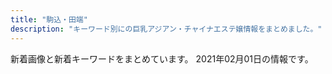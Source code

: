 ```yaml
---
title: "駒込・田端"
description: "キーワード別にの巨乳アジアン・チャイナエステ嬢情報をまとめました。"
---
```


新着画像と新着キーワードをまとめています。
2021年02月01日の情報です。

<DmmAffiliateIns />
<KeywordTable
  shops={
    [
    {
        "name": "Chocolate -\u30c1\u30e7\u30b3\u30ec\u30fc\u30c8-",
        "url": "http://relax-treat.com/",
        "station": "JR\u99d2\u8fbc\u99c5\u6771\u53e3",
        "img_links": [
            "http://relax-treat.com/staff/mei/01.jpg",
            "http://relax-treat.com/css/staff/new.jpg",
            "http://relax-treat.com/css/top-left0001.jpg",
            "http://relax-treat.com/css/top-left02.jpg",
            "http://relax-treat.com/css/top02.jpg",
            "http://relax-treat.com/staff/ami/01.jpg",
            "http://relax-treat.com/staff/anna/01.jpg",
            "http://relax-treat.com/staff/ami/02.jpg",
            "http://relax-treat.com/css/tel01.png",
            "http://relax-treat.com/css/nav/nav-004.jpg",
            "http://relax-treat.com/staff/koko/01.jpg",
            "http://relax-treat.com/css/nav/nav-003.jpg",
            "http://relax-treat.com/staff/mei/02.jpg",
            "http://relax-treat.com/staff/koko/02.jpg",
            "http://relax-treat.com/css/nav/nav-002.jpg",
            "http://relax-treat.com/staff/anna/02.jpg",
            "http://relax-treat.com/css/nav/nav-001.jpg",
            "http://relax-treat.com/css/staff/up.jpg",
            "http://relax-treat.com/css/nav/nav-005.jpg",
            "http://relax-treat.com/css/nav/nav-006.jpg"
        ],
        "keywords": {}
    },
    {
        "name": "\u7652\u3057\u306e\u68ee",
        "url": "http://iyashinomori.oks.bz/",
        "img_links": [
            "http://iyashinomori.oks.bz/photos/sites/72/2020/10/2020101903342723.jpg",
            "http://iyashinomori.oks.bz/images/mobile.jpg",
            "http://iyashinomori.oks.bz/images/room1.jpg",
            "http://iyashinomori.oks.bz/images/bj3.jpg",
            "http://iyashinomori.oks.bz/images/room4.jpg",
            "http://iyashinomori.oks.bz/images/bj2.jpg",
            "http://iyashinomori.oks.bz/images/s_staff.png",
            "http://iyashinomori.oks.bz/images/room2.jpg",
            "http://iyashinomori.oks.bz/photos/sites/72/2020/10/2020101903314523.jpg",
            "http://iyashinomori.oks.bz/images/s_news.jpg",
            "http://iyashinomori.oks.bz/photos/sites/72/2020/10/2020101903203761.jpg",
            "http://iyashinomori.oks.bz/images/room3.jpg",
            "http://iyashinomori.oks.bz/images/top.jpg",
            "http://iyashinomori.oks.bz/photos/sites/72/2020/10/2020101903314748.jpg",
            "http://iyashinomori.oks.bz/photos/sites/72/2020/10/2020101903314625.jpg"
        ],
        "keywords": {},
        "station": "JR\u99d2\u8fbc\u99c5\u5357\u53e3"
    },
    {
        "name": "\u306d\u3053\u3061\u3083\u3093",
        "keywords": {
            "83": 1,
            "81": 1,
            "D": 3,
            "90": 1,
            "E": 1,
            "87": 1,
            "88": 2,
            "C": 2
        },
        "url": "http://www.nekochan.masg.info/",
        "img_links": [
            "http://www.nekochan.masg.info/files/006-02.jpg",
            "http://www.nekochan.masg.info/files/004.jpg",
            "http://www.nekochan.masg.info/files/002.jpg",
            "http://www.nekochan.masg.info/images/int1.jpg",
            "http://www.nekochan.masg.info/files/005.jpg",
            "http://www.nekochan.masg.info/images/news.jpg",
            "http://www.nekochan.masg.info/files/002-02.jpg",
            "http://www.nekochan.masg.info/files/001.jpg",
            "http://www.nekochan.masg.info/files/003-02.jpg",
            "http://www.nekochan.masg.info/images/tel.jpg",
            "http://www.nekochan.masg.info/images/mobile.jpg",
            "http://www.nekochan.masg.info/images/head.jpg",
            "http://www.nekochan.masg.info/images/sys.jpg",
            "http://www.nekochan.masg.info/files/004-02.jpg",
            "http://www.nekochan.masg.info/files/003.jpg",
            "http://www.nekochan.masg.info/images/staff_t.jpg",
            "http://www.nekochan.masg.info/files/005-02.jpg",
            "http://www.nekochan.masg.info/images/interior_t.jpg",
            "http://www.nekochan.masg.info/files/006.jpg",
            "http://www.nekochan.masg.info/images/int2.jpg",
            "http://www.nekochan.masg.info/files/001-02.jpg"
        ],
        "station": "JR\u99d2\u8fbc\u99c5\u6771\u53e3"
    },
    {
        "img_links": [
            "http://koukou.ests.co/images/pick.jpg",
            "http://koukou.a1.jps.cm/upload/sites/26/2021/01/2021013006464349-350x467.jpg",
            "http://koukou.ests.co/images/bjs3.jpg",
            "http://koukou.ests.co/images/mobile.jpg",
            "http://koukou.ests.co/images/acc1.jpg",
            "http://koukou.a1.jps.cm/upload/sites/26/2020/08/2020080301274439-350x467.jpg",
            "http://koukou.ests.co/images/link_line.jpg",
            "http://koukou.a1.jps.cm/upload/sites/26/2020/07/2020071510180978-200x268.jpg",
            "http://koukou.ests.co/images/acc3.jpg",
            "http://koukou.a1.jps.cm/upload/sites/26/2020/10/202010230133115-200x268.jpg",
            "http://koukou.a1.jps.cm/upload/sites/26/2020/08/2020080301274439-200x268.jpg",
            "http://koukou.ests.co/images/acc2.jpg",
            "http://koukou.ests.co/images/top.jpg",
            "http://koukou.a1.jps.cm/upload/sites/26/2020/07/2020071510180978-350x467.jpg",
            "http://koukou.a1.jps.cm/upload/sites/26/2021/01/2021013006464349-200x268.jpg",
            "http://koukou.ests.co/images/acc4.jpg",
            "http://koukou.ests.co/images/news.jpg",
            "http://koukou.a1.jps.cm/upload/sites/26/2020/10/202010230133115-350x467.jpg",
            "http://koukou.ests.co/images/staff_line.jpg"
        ],
        "station": "JR\u99d2\u8fbc\u99c5\u5317\u53e3",
        "url": "http://koukou.ests.co/",
        "name": "\u3046\u3055\u304e",
        "keywords": {
            "85": 1,
            "D": 4,
            "87": 1,
            "86": 2
        }
    },
    {
        "img_links": [],
        "url": "http://ko-relax.info/",
        "station": "JR\u99d2\u8fbc\u99c5\u6771\u53e3",
        "name": "\u3066\u3082\u307f\u3084",
        "keywords": {}
    },
    {
        "img_links": [
            "http://www.ko-story.com/css/staff/staff-0014-a.jpg",
            "http://www.ko-story.com/css/nav/nav-006.jpg",
            "http://www.ko-story.com/css/staff/staff-0014-b.jpg",
            "http://www.ko-story.com/css/top01-left01.png",
            "http://www.ko-story.com/css/main-staff03.jpg",
            "http://www.ko-story.com/css/staff/staff-010-a.jpg",
            "http://www.ko-story.com/css/tel01.png",
            "http://www.ko-story.com/css/main-staff01.jpg",
            "http://www.ko-story.com/css/osusume-013.jpg",
            "http://www.ko-story.com/css/nav/nav-001.jpg",
            "http://www.ko-story.com/css/nav/nav-004.jpg",
            "http://www.ko-story.com/css/staff/staff-0013-b.jpg",
            "http://www.ko-story.com/css/nav/nav-005.jpg",
            "http://www.ko-story.com/css/top01-left02.jpg",
            "http://www.ko-story.com/css/staff/staff-012-a.jpg",
            "http://www.ko-story.com/css/head-change.jpg",
            "http://www.ko-story.com/css/nav/nav-003.jpg",
            "http://www.ko-story.com/css/nav/nav-007.jpg",
            "http://www.ko-story.com/css/main-girl02.png",
            "http://www.ko-story.com/css/staff/staff-010-b.jpg",
            "http://www.ko-story.com/css/staff/staff-0013-a.jpg",
            "http://www.ko-story.com/css/nav/nav-002.jpg",
            "http://www.ko-story.com/css/osusume-011.jpg",
            "http://www.ko-story.com/css/staff/staff-012-b.jpg",
            "http://www.ko-story.com/css/top01-left03.jpg",
            "http://www.ko-story.com/css/osusume-00014a.jpg"
        ],
        "url": "http://www.ko-story.com/",
        "station": "JR\u99d2\u8fbc\u99c5\u5357\u53e3",
        "keywords": {
            "88": 6,
            "89": 2,
            "D": 8
        },
        "name": "\u30b9\u30c8\u30fc\u30ea\u30fc"
    }
]
}
/>
<DmmAffiliateScript />
